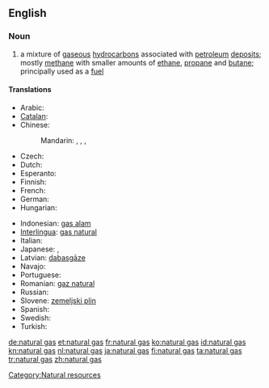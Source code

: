 ==English==
{{wikipedia}}

===Noun===
{{en-noun|sg=[[natural]] [[gas]]|pl=natural gases|-}}

# a mixture of [[gaseous]] [[hydrocarbon]]s associated with [[petroleum]] [[deposit]]s; mostly [[methane]] with smaller amounts of [[ethane]], [[propane]] and [[butane]]; principally used as a [[fuel]]

====Translations====
{{trans-top|mixture of gaseous hydrocarbons associated with petroleum deposits}}
* Arabic: {{t|ar|غاز طبيعي|m|tr=ghaaz Tabii3iy}}
* [[Catalan]]: {{t|ca|gas natural|m}}
* Chinese:
*: Mandarin: {{t-|cmn|天然氣|sc=Hani}}, {{t-|cmn|天然气|tr=tiānránqì|sc=Hani}}, {{t|cmn|天然煤氣|sc=Hani}}, {{t|cmn|天然煤气|tr=tiānrán méiqì|sc=Hani}}
* Czech: {{t-|cs|zemní plyn|m}}
* Dutch: {{t+|nl|aardgas|n}}
* Esperanto: {{t+|eo|tergaso|xs=Esperanto}}
* Finnish: {{t+|fi|maakaasu}}
* French: {{t+|fr|gaz naturel|m}}
* German: {{t+|de|Erdgas|n}}
* Hungarian: {{t|hu|földgáz}}
{{trans-mid}}
* Indonesian: [[gas alam]]
* [[Interlingua]]: [[gas natural]]
* Italian: {{t|it|gas naturale|m}}
* Japanese: {{t-|ja|天然ガス|tr=てんねんガス, tennen-gasu}}, {{t+|ja|市ガス|tr=しガス, shi-gasu}}
* Latvian: [[dabasgāze]] {{f}}
* Navajo: {{tø|nv|níłchʼi łikoní}}
* Portuguese: {{t-|pt|gás natural|m}}
* Romanian: [[gaz natural]] {{n}}
* Russian: {{t|ru|природный газ|m|tr=priródnyj gaz}}
* Slovene: [[zemeljski plin]] {{m}}
* Spanish: {{t+|es|gas natural|m}}
* Swedish: {{t+|sv|naturgas|c}}
* Turkish: {{t|tr|doğal gaz}}
{{trans-bottom}}

[[Category:Natural resources]]

[[de:natural gas]]
[[et:natural gas]]
[[fr:natural gas]]
[[ko:natural gas]]
[[id:natural gas]]
[[kn:natural gas]]
[[nl:natural gas]]
[[ja:natural gas]]
[[fi:natural gas]]
[[ta:natural gas]]
[[tr:natural gas]]
[[zh:natural gas]]